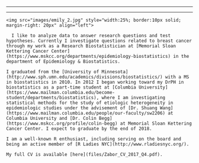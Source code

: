 ---
  ---
  
  <link rel="stylesheet" href="styles.css" type="text/css">
    
    <img src="images/emily_2.jpg" style="width:25%; border:10px solid; margin-right: 20px" align="left">
      
      I like to analyze data to answer research questions and test hypotheses. Currently I investigate questions related to breast cancer through my work as a Research Biostatistician at [Memorial Sloan Kettering Cancer Center](https://www.mskcc.org/departments/epidemiology-biostatistics) in the department of Epidemiology & Biostatistics. 
    
    I graduated from the [University of Minnesota](http://www.sph.umn.edu/academics/divisions/biostatistics/) with a MS in biostatistics in 2010. In 2012 I began working toward my DrPH in biostatistics as a part-time student at [Columbia University](https://www.mailman.columbia.edu/become-student/departments/biostatistics), where I am investigating statistical methods for the study of etiologic heterogeneity in epidemiologic studies under the advisement of [Dr. Shuang Wang](https://www.mailman.columbia.edu/people/our-faculty/sw2206) at Columbia University and [Dr. Colin Begg](https://www.mskcc.org/profile/colin-begg) at Memorial Sloan Kettering Cancer Center. I expect to graduate by the end of 2018.
    
    I am a well-known R enthusiast, including serving on the board and being an active member of [R Ladies NYC](http://www.rladiesnyc.org/). 
    
    My full CV is available [here](files/Zabor_CV_2017_Q4.pdf).